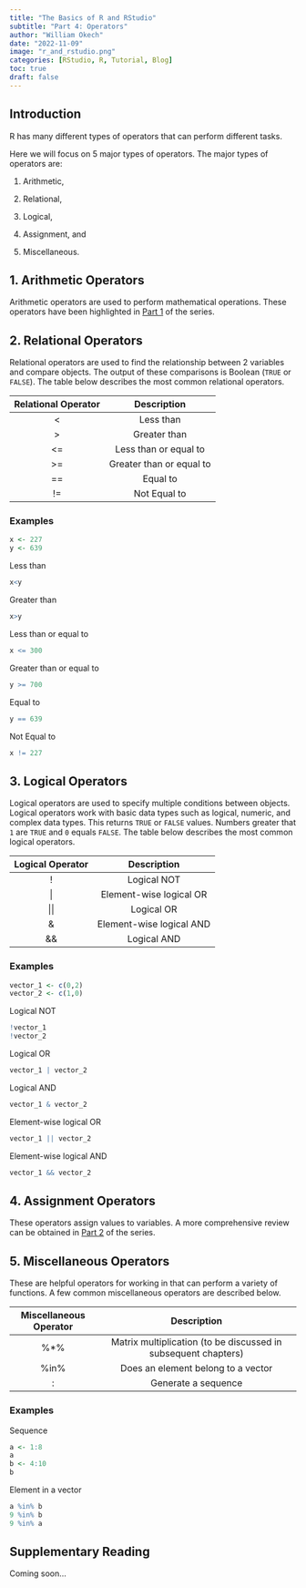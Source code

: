 ```yaml
---
title: "The Basics of R and RStudio"
subtitle: "Part 4: Operators"
author: "William Okech"
date: "2022-11-09"
image: "r_and_rstudio.png"
categories: [RStudio, R, Tutorial, Blog]
toc: true
draft: false
---
```


## Introduction

R has many different types of operators that can perform different tasks.

Here we will focus on 5 major types of operators. The major types of operators are:

1.  Arithmetic,

2.  Relational,

3.  Logical,

4.  Assignment, and

5.  Miscellaneous.

## 1. Arithmetic Operators

Arithmetic operators are used to perform mathematical operations. These operators have been highlighted in [Part 1](/posts/series_1/new_post_2/post_2.html) of the series.

## 2. Relational Operators

Relational operators are used to find the relationship between 2 variables and compare objects. The output of these comparisons is Boolean (`TRUE` or `FALSE`). The table below describes the most common relational operators.

| Relational Operator |       Description        |
|:-------------------:|:------------------------:|
|         \<          |        Less than         |
|         \>          |       Greater than       |
|         \<=         |  Less than or equal to   |
|         \>=         | Greater than or equal to |
|         ==          |         Equal to         |
|         !=          |       Not Equal to       |

### Examples

```r
x <- 227
y <- 639
```

Less than

```r
x<y
```

Greater than

```r
x>y
```

Less than or equal to

```r
x <= 300
```

Greater than or equal to

```r
y >= 700
```

Equal to

```r
y == 639
```

Not Equal to

```r
x != 227
```

## 3. Logical Operators

Logical operators are used to specify multiple conditions between objects. Logical operators work with basic data types such as logical, numeric, and complex data types. This returns `TRUE` or `FALSE` values. Numbers greater that `1` are `TRUE` and `0` equals `FALSE`. The table below describes the most common logical operators.

| Logical Operator |       Description        |
|:----------------:|:------------------------:|
|        !         |       Logical NOT        |
|        \|        | Element-wise logical OR  |
|       \|\|       |        Logical OR        |
|        &         | Element-wise logical AND |
|        &&        |       Logical AND        |

### Examples

```r
vector_1 <- c(0,2)
vector_2 <- c(1,0)
```

Logical NOT

```r
!vector_1
!vector_2
```

Logical OR

```r
vector_1 | vector_2
```

Logical AND

```r
vector_1 & vector_2
```

Element-wise logical OR

```r
vector_1 || vector_2
```

Element-wise logical AND

```r
vector_1 && vector_2
```

## 4. Assignment Operators

These operators assign values to variables. A more comprehensive review can be obtained in [Part 2](/posts/series_1/new_post_3/post_3.html) of the series.

## 5. Miscellaneous Operators

These are helpful operators for working in that can perform a variety of functions. A few common miscellaneous operators are described below.

| Miscellaneous Operator |                          Description                           |
|:--------------------:|:------------------------------------------------:|
|          %\*%          | Matrix multiplication (to be discussed in subsequent chapters) |
|          %in%          |               Does an element belong to a vector               |
|           :            |                      Generate a sequence                       |

### Examples

Sequence

```r
a <- 1:8
a
b <- 4:10
b
```

Element in a vector

```r
a %in% b
9 %in% b
9 %in% a

```

## Supplementary Reading

Coming soon...
